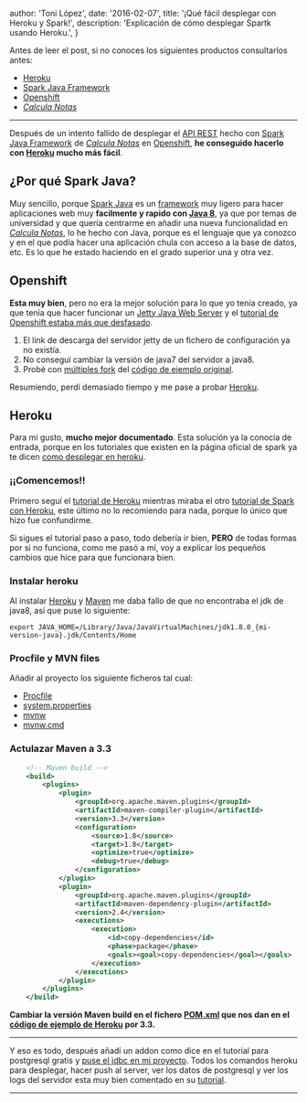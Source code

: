 
  author: 'Toni López',
  date: '2016-02-07',
  title: '¡Qué fácil desplegar con Heroku y Spark!',
  description:
    'Explicación de cómo desplegar Spartk usando Heroku.',
}


Antes de leer el post, si no conoces los siguientes productos consultarlos antes:

- [Heroku][7]
- [Spark Java Framework][6]
- [Openshift][2]
- *[Calcula Notas][4]*

----------------

Después de un intento fallido de desplegar el [API REST][5] hecho con [Spark Java Framework][6] de *[Calcula Notas][4]* en [Openshift][2], **he conseguido hacerlo con [Heroku][7] mucho más fácil**.

## ¿Por qué Spark Java?

Muy sencillo, porque [Spark Java][6] es un [framework][8] muy ligero para hacer aplicaciones web muy **facilmente y rapido con [Java 8][10]**, ya que por temas de universidad y que quería centrarme en añadir una nueva funcionalidad en *[Calcula Notas][4]*, lo he hecho con Java, porque es el lenguaje que ya conozco y en el que podía hacer una aplicación chula con acceso a la base de datos, etc.  Es lo que he estado haciendo en el grado superior una y otra vez.

## Openshift

**Esta muy bien**, pero no era la mejor solución para lo que yo tenía creado, ya que tenía que hacer funcionar un [Jetty Java Web Server][9] y el [tutorial de Openshift estaba más que desfasado][3].

1. El link de descarga del servidor jetty de un fichero de configuración ya no existía.
2. No conseguí cambiar la versión de java7 del servidor a java8.
3. Probé con [múltiples fork][13] del [código de ejemplo original][12].

Resumiendo, perdí demasiado tiempo y me pase a probar [Heroku][7].

## Heroku

Para mi gusto, **mucho mejor documentado**. Esta solución ya la conocía de entrada, porque en los tutoriales que existen en la página oficial de spark ya te dicen [como desplegar en heroku][14].

### ¡¡Comencemos!!

Primero seguí el [tutorial de Heroku][15] mientras miraba el otro [tutorial de Spark con Heroku][14], este último no lo recomiendo para nada, porque lo único que hizo fue confundirme.

Si sigues el tutorial paso a paso, todo debería ir bien, **PERO** de todas formas por si no funciona, como me pasó a mí, voy a explicar los pequeños cambios que hice para que funcionara bien.

### Instalar heroku

Al instalar [Heroku][7] y [Maven][16] me daba fallo de que no encontraba el jdk de java8, así que puse lo siguiente:

```shell
export JAVA_HOME=/Library/Java/JavaVirtualMachines/jdk1.8.0_{mi-version-java}.jdk/Contents/Home
```

### Procfile y MVN files

Añadir al proyecto los siguiente ficheros tal cual:

- [Procfile][17]
- [system.properties][20]
- [mvnw][18]
- [mvnw.cmd][19]

### Actulazar Maven a 3.3

~~~ xml
	<!-- Maven build -->
	<build>
        <plugins>
            <plugin>
                <groupId>org.apache.maven.plugins</groupId>
                <artifactId>maven-compiler-plugin</artifactId>
                <version>3.3</version>
                <configuration>
                    <source>1.8</source>
                    <target>1.8</target>
                    <optimize>true</optimize>
                    <debug>true</debug>
                </configuration>
            </plugin>
            <plugin>
                <groupId>org.apache.maven.plugins</groupId>
                <artifactId>maven-dependency-plugin</artifactId>
                <version>2.4</version>
                <executions>
                    <execution>
                        <id>copy-dependencies</id>
                        <phase>package</phase>
                        <goals><goal>copy-dependencies</goal></goals>
                    </execution>
                </executions>
            </plugin>
        </plugins>
    </build>
~~~

**Cambiar la versión Maven build en el fichero [POM.xml][21] que nos dan en el [código de ejemplo de Heroku][23] por 3.3.**

----------------

Y eso es todo, después añadí un addon como dice en el tutorial para postgresql gratis y [puse el jdbc en mi proyecto][22].
Todos los comandos heroku para desplegar, hacer push al server, ver los datos de postgresql y ver los logs del servidor esta muy bien comentado en su [tutorial][14].

----------------

[1]: http://www.kinisoftware.com/spark-java-framework-y-heroku-la-pareja-perfecta/
[2]: https://www.openshift.com/?sc_cid=70160000000UJArAAO&gclid=CNqIxb2R5soCFVIYGwod6BgFkg
[3]: https://blog.openshift.com/jetty-on-openshift-lightweight-java-web-serving-for-the-cloud/
[4]: http://tonilopezmr.com/calculanotas
[5]: https://es.wikipedia.org/wiki/Representational_State_Transfer
[6]: http://sparkjava.com/
[7]: https://heroku.com/
[8]: https://es.wikipedia.org/wiki/Framework
[9]: http://www.eclipse.org/jetty/
[10]: https://www.java.com/es/download/faq/java8.
[11]: https://github.com/pkolmykov/jetty-openshift-java8
[12]: https://github.com/openshift-quickstart/jetty-openshift-quickstart
[13]: https://github.com/openshift-quickstart/jetty-openshift-quickstart/network
[14]: https://sparktutorials.github.io/2015/08/24/spark-heroku.html
[15]: https://devcenter.heroku.com/articles/getting-started-with-java#introduction
[16]: https://maven.apache.org/
[17]: https://github.com/heroku/java-getting-started/blob/master/Procfile
[18]: https://github.com/heroku/java-getting-started/blob/master/mvnw
[19]: https://github.com/heroku/java-getting-started/blob/master/mvnw.cmd
[20]: https://github.com/heroku/java-getting-started/blob/master/system.properties
[21]: https://github.com/heroku/java-getting-started/blob/master/pom.xml
[22]: https://devcenter.heroku.com/articles/heroku-postgresql#connecting-in-java
[23]: https://github.com/heroku/java-getting-started/
